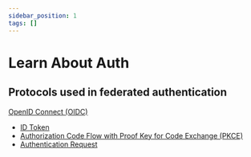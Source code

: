```yaml
---
sidebar_position: 1
tags: []
---
```


# Learn About Auth

## Protocols used in federated authentication

[OpenID Connect (OIDC)](oidc)

* [ID Token](oidc/id-token)
* [Authorization Code Flow with Proof Key for Code Exchange (PKCE)](oidc/authorization-code-flow-with-proof-key-for-code-exchange-pkce)
* [Authentication Request](oidc/authentication-request)
